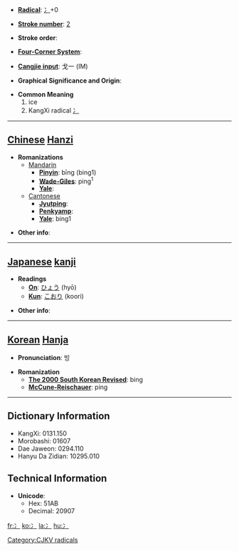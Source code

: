 * '''[[Wiktionary:Chinese radical index| Radical]]''': [[Wiktionary:Chinese radical index 冫|冫]]+0

* '''[[Wiktionary:Chinese total strokes index|Stroke number]]''': [[Wiktionary:Chinese total strokes index 2|2]]

* '''Stroke order''': 

* '''[[Wiktionary:Chinese four corner index|Four-Corner System]]''': 

* '''[[Wiktionary:Chinese Cangjie index|Cangjie input]]''': 戈一 (IM)

* '''Graphical Significance and Origin''': 

* '''Common Meaning'''
*# ice
*# KangXi radical [[Wiktionary:Chinese radical index 冫|冫]]


----

== [[Chinese]] [[Hanzi]] ==

* '''Romanizations'''
** [[Mandarin]]
*** '''[[Pinyin]]''': bīng (bing1)
*** '''[[Wade-Giles]]''': ping<sup>1</sup>
*** '''[[Yale]]''': 
**[[Cantonese]]
***'''[[Jyutping]]''':
***'''[[Penkyamp]]''': 
***'''[[Yale]]''': bing1

* '''Other info''': 

----

== [[Japanese]] [[kanji]] ==

* '''Readings'''
** '''[[On]]''': [[ひょう]] (hyō)
** '''[[Kun]]''': [[こおり]] (koori)

* '''Other info''':  

----

== [[Korean]] [[Hanja]] ==

* '''Pronunciation''': 빙

* '''Romanization'''
** '''[[The 2000 South Korean Revised Romanization|The 2000 South Korean Revised]]''': bing
** '''[[McCune-Reischauer]]''': ping

----

== Dictionary Information ==

* KangXi: 0131.150
* Morobashi: 01607
* Dae Jaweon: 0294.110
* Hanyu Da Zidian: 10295.010

== Technical Information ==

* '''Unicode''':
** Hex: 51AB
** Decimal: 20907

[[Category:CJKV radicals]]

[[fr:冫]]
[[ko:冫]]
[[la:冫]]
[[hu:冫]]